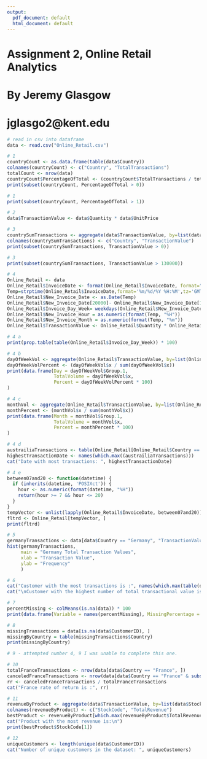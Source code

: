```yaml
---
output:
  pdf_document: default
  html_document: default
---
```

# Assignment 2, Online Retail Analytics
# By Jeremy Glasgow
# jglasgo2@kent.edu
```r
# read in csv into dataframe
data <- read.csv("Online_Retail.csv")
```

```r
# 1
countryCount <- as.data.frame(table(data$Country))
colnames(countryCount) <- c("Country", "TotalTransactions")
totalCount <- nrow(data)
countryCount$PercentageOfTotal <- (countryCount$TotalTransactions / totalCount) * 100
print(subset(countryCount, PercentageOfTotal > 0))
```

```r
# 1
print(subset(countryCount, PercentageOfTotal > 1))
```

```r
# 2
data$TransactionValue <- data$Quantity * data$UnitPrice
```

```r
# 3
countrySumTransactions <- aggregate(data$TransactionValue, by=list(data$Country), sum)
colnames(countrySumTransactions) <- c("Country", "TransactionValue")
print(subset(countrySumTransactions, TransactionValue > 0))
```

```r
# 3
print(subset(countrySumTransactions, TransactionValue > 130000))
```

```r
# 4
Online_Retail <- data
Online_Retail$InvoiceDate <- format(Online_Retail$InvoiceDate, format="%m/%d/%Y %H:%M", tz="GMT")
Temp=strptime(Online_Retail$InvoiceDate,format='%m/%d/%Y %H:%M',tz='GMT')
Online_Retail$New_Invoice_Date <- as.Date(Temp)
Online_Retail$New_Invoice_Date[20000]- Online_Retail$New_Invoice_Date[10]
Online_Retail$Invoice_Day_Week= weekdays(Online_Retail$New_Invoice_Date)
Online_Retail$New_Invoice_Hour = as.numeric(format(Temp, "%H"))
Online_Retail$New_Invoice_Month = as.numeric(format(Temp, "%m"))
Online_Retail$TransactionValue <- Online_Retail$Quantity * Online_Retail$UnitPrice
```

```r
# 4 a
print(prop.table(table(Online_Retail$Invoice_Day_Week)) * 100)
```

```r
# 4 b
dayOfWeekVol <- aggregate(Online_Retail$TransactionValue, by=list(Online_Retail$Invoice_Day_Week), sum)
dayOfWeekVolPercent <- (dayOfWeekVol$x / sum(dayOfWeekVol$x))
print(data.frame(Day = dayOfWeekVol$Group.1,
                 TotalVolume = dayOfWeekVol$x,
                 Percent = dayOfWeekVolPercent * 100)
)

```
```r
# 4 c
monthVol <- aggregate(Online_Retail$TransactionValue, by=list(Online_Retail$New_Invoice_Month), sum)
monthPercent <- (monthVol$x / sum(monthVol$x))
print(data.frame(Month = monthVol$Group.1,
                 TotalVolume = monthVol$x,
                 Percent = monthPercent * 100)
)
```
```r
# 4 d
austrailiaTransactions <- table(Online_Retail[Online_Retail$Country == "Australia", ]$New_Invoice_Date)
highestTransactionDate <- names(which.max((austrailiaTransactions)))
cat("Date with most transactions: ", highestTransactionDate)
```
```r
# 4 e
between07and20 <- function(datetime) {
  if (inherits(datetime, 'POSIXct')) {
    hour <- as.numeric(format(datetime, "%H"))
    return(hour >= 7 && hour <= 20)
  }
}
tempVector <- unlist(lapply(Online_Retail$InvoiceDate, between07and20))
fltrd <- Online_Retail[tempVector, ]
print(fltrd)

```

```r
# 5
germanyTransactions <- data[data$Country == "Germany", "TransactionValue"]
hist(germanyTransactions,
     main = "Germany Total Transaction Values",
     xlab = "Transaction Value",
     ylab = "Frequency"
     )
```

```r
# 6
cat("Customer with the most transactions is :", names(which.max(table(data$CustomerID))))
cat("\nCustomer with the highest number of total transactional value is :", names(which.max(tapply(data$TransactionValue, data$CustomerID, sum))))
```

```r
# 7
percentMissing <- colMeans(is.na(data)) * 100
print(data.frame(Variable = names(percentMissing), MissingPercentage = percentMissing))
```

```r
# 8
missingTransactions = data[is.na(data$CustomerID), ]
missingByCountry = table(missingTransactions$Country)
print(missingByCountry)
```

```r
# 9 - attempted number 4, 9 I was unable to complete this one.
```

```r
# 10
totalFranceTransactions <- nrow(data[data$Country == "France", ])
canceledFranceTransactions <- nrow(data[data$Country == "France" & substr(data$InvoiceNo, 1, 1) == 'C', ])
rr <- canceledFranceTransactions / totalFranceTransactions
cat("France rate of return is :", rr)
```

```r
# 11
revenueByProduct <- aggregate(data$TransactionValue, by=list(data$StockCode), sum)
colnames(revenueByProduct) <- c("StockCode", "TotalRevenue")
bestProduct <- revenueByProduct[which.max(revenueByProduct$TotalRevenue), ]
cat("Product with the most revenue is:\n")
print(bestProduct$StockCode[1])
```

```r
# 12
uniqueCustomers <- length(unique(data$CustomerID))
cat("Number of unique customers in the dataset: ", uniqueCustomers)
```
